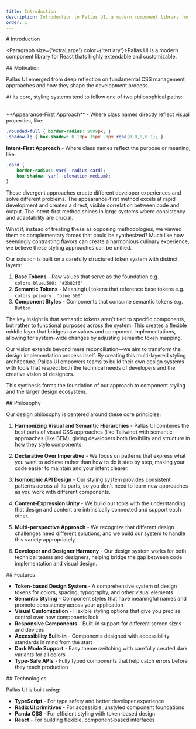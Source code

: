 ```yaml
---
title: Introduction
description: Introduction to Pallas UI, a modern component library for React applications that bridges visual and semantic CSS approaches
order: 1
---
```

<ContentContainer>
<Section gap="1">
# Introduction

<Paragraph size={'extraLarge'} color={'tertiary'}>Pallas UI is a modern component library for React thats highly extendable and customizable.</Paragraph>
</Section>

<Section>
## Motivation

Pallas UI emerged from deep reflection on fundamental CSS management approaches and how they shape the development process.

At its core, styling systems tend to follow one of two philosophical paths:

<br />
**Appearance-First Approach** - Where class names directly reflect visual properties, like:

```css
.rounded-full { border-radius: 9999px; }
.shadow-lg { box-shadow: 0 10px 15px -3px rgba(0,0,0,0.1); }

```


**Intent-First Approach** - Where class names reflect the purpose or meaning, like:

```css
.card {
    border-radius: var(--radius-card);
    box-shadow: var(--elevation-medium);
}
```

These divergent approaches create different developer experiences and solve different problems. The appearance-first method excels at rapid development and creates a direct, visible correlation between code and output. The intent-first method shines in large systems where consistency and adaptability are crucial.

What if, instead of treating these as opposing methodologies, we viewed them as complementary forces that could be synthesized? Much like how seemingly contrasting flavors can create a harmonious culinary experience, we believe these styling approaches can be unified.

Our solution is built on a carefully structured token system with distinct layers:

1. **Base Tokens** - Raw values that serve as the foundation e.g. `colors.blue.500: '#3b82f6'`
2. **Semantic Tokens** - Meaningful tokens that reference base tokens e.g. `colors.primary: 'blue.500'`
3. **Component Styles** - Components that consume semantic tokens e.g. `Button`

The key insight is that semantic tokens aren't tied to specific components, but rather to functional purposes across the system. This creates a flexible middle layer that bridges raw values and component implementations, allowing for system-wide changes by adjusting semantic token mapping.

Our vision extends beyond mere reconciliation—we aim to transform the design implementation process itself. By creating this multi-layered styling architecture, Pallas UI empowers teams to build their own design systems with tools that respect both the technical needs of developers and the creative vision of designers.

This synthesis forms the foundation of our approach to component styling and the larger design ecosystem.
</Section>

<Section>
## Philosophy

Our design philosophy is centered around these core principles:

1. **Harmonizing Visual and Semantic Hierarchies** - Pallas UI combines the best parts of visual CSS approaches (like Tailwind) with semantic approaches (like BEM), giving developers both flexibility and structure in how they style components.

2. **Declarative Over Imperative** - We focus on patterns that express what you want to achieve rather than how to do it step by step, making your code easier to maintain and your intent clearer.

3. **Isomorphic API Design** - Our styling system provides consistent patterns across all its parts, so you don't need to learn new approaches as you work with different components.

4. **Content-Expression Unity** - We build our tools with the understanding that design and content are intrinsically connected and support each other.

5. **Multi-perspective Approach** - We recognize that different design challenges need different solutions, and we build our system to handle this variety appropriately.

6. **Developer and Designer Harmony** - Our design system works for both technical teams and designers, helping bridge the gap between code implementation and visual design.
</Section>

<Section>
## Features

- **Token-based Design System** - A comprehensive system of design tokens for colors, spacing, typography, and other visual elements
- **Semantic Styling** - Component styles that have meaningful names and promote consistency across your application
- **Visual Customization** - Flexible styling options that give you precise control over how components look
- **Responsive Components** - Built-in support for different screen sizes and devices
- **Accessibility Built-in** - Components designed with accessibility standards in mind from the start
- **Dark Mode Support** - Easy theme switching with carefully created dark variants for all colors
- **Type-Safe APIs** - Fully typed components that help catch errors before they reach production
</Section>

<Section>
## Technologies

Pallas UI is built using:

- **TypeScript** - For type safety and better developer experience
- **Radix UI primitives** - For accessible, unstyled component foundations
- **Panda CSS** - For efficient styling with token-based design
- **React** - For building flexible, component-based interfaces
</Section>

</ContentContainer>
